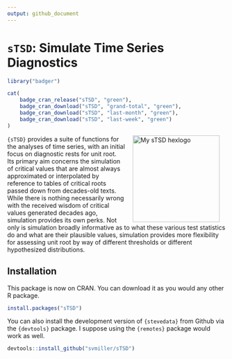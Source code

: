 ```yaml
---
output: github_document
---
```


# `sTSD`: Simulate Time Series Diagnostics

```r
library("badger")
```

```r
cat(
	badge_cran_release("sTSD", "green"),
	badge_cran_download("sTSD", "grand-total", "green"),
	badge_cran_download("sTSD", "last-month", "green"),
	badge_cran_download("sTSD", "last-week", "green")
)
```

<img src="http://svmiller.com/images/sTSD-hexlogo.png" alt="My sTSD  hexlogo" align="right" width="200" style="padding: 0 15px; float: right;"/>

`{sTSD}` provides a suite of functions for the analyses of time series, with an initial focus on diagnostic rests for unit root. Its primary aim concerns the simulation of critical values that are almost always approximated or interpolated by reference to tables of critical roots passed down from decades-old texts. While there is nothing necessarily wrong with the received wisdom of critical values generated decades ago, simulation provides its own perks. Not only is simulation broadly informative as to what these various test statistics do and what are their plausible values, simulation provides more flexibility for assessing unit root by way of different thresholds or different hypothesized distributions.

## Installation

This package is now on CRAN. You can download it as you would any other R package.

```r
install.packages("sTSD")
```

You can also install the development version of `{stevedata}` from Github via the `{devtools}` package. I suppose using the `{remotes}` package would work as well.

```r
devtools::install_github("svmiller/sTSD")
```
